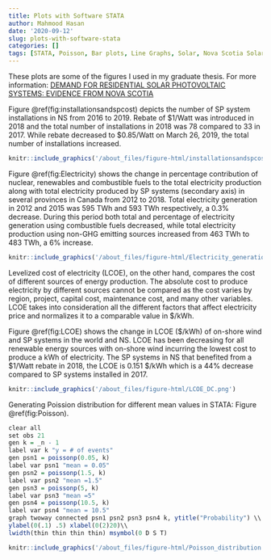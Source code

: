 ```yaml
---
title: Plots with Software STATA
author: Mahmood Hasan
date: '2020-09-12'
slug: plots-with-software-stata
categories: []
tags: [STATA, Poisson, Bar plots, Line Graphs, Solar, Nova Scotia Solar Energy]
---
```

These plots are some of the figures I used in my graduate thesis. For more information: [DEMAND FOR RESIDENTIAL SOLAR PHOTOVOLTAIC SYSTEMS: EVIDENCE FROM NOVA SCOTIA](/pdf/Hasan-Mahmood-MA-ECON-April-2020.pdf)

Figure \@ref(fig:installationsandspcost) depicts the number of SP system installations in NS from 2016 to 2019. Rebate of \$1/Watt was introduced in 2018 and the total number
of installations in 2018 was 78 compared to 33 in 2017. While rebate decreased to
\$0.85/Watt on March 26, 2019, the total number of installations increased.


```r
knitr::include_graphics('/about_files/figure-html/installationsandspcost_for_data.png')
``` 

Figure \@ref(fig:Electricity) shows the change in percentage contribution of nuclear, renewables and combustible fuels to the total electricity production along with total electricity
produced by SP systems (secondary axis) in several provinces in Canada from 2012
to 2018. Total electricity generation in 2012 and 2015 was 595 TWh and 593 TWh respectively, a 0.3\% decrease. During this period both total and percentage of electricity
generation using combustible fuels decreased, while total electricity production
using non-GHG emitting sources increased from 463 TWh to 483 TWh, a 6\% increase.

```r
knitr::include_graphics('/about_files/figure-html/Electricity_generation.png')
``` 


Levelized cost of electricity (LCOE), on the other hand, compares the cost of
different sources of energy production. The absolute cost to produce electricity by
different sources cannot be compared as the cost varies by region, project, capital
cost, maintenance cost, and many other variables. LCOE takes into consideration
all the different factors that affect electricity price and normalizes it to a comparable
value in \$/kWh.

Figure \@ref(fig:LCOE) shows the change in LCOE (\$/kWh) of on-shore wind and SP systems
in the world and NS. LCOE has been decreasing for all renewable energy sources with on-shore wind incurring the lowest cost to produce a kWh of electricity. The
SP systems in NS that benefited from a \$1/Watt rebate in 2018, the LCOE is 0.151
\$/kWh which is a 44% decrease compared to SP systems installed in 2017.


```r
knitr::include_graphics('/about_files/figure-html/LCOE_DC.png')
``` 

Generating Poission distribution for different mean values in STATA: Figure \@ref(fig:Poisson).
```r{}
clear all
set obs 21
gen k = _n - 1
label var k "y = # of events"
gen psn1 = poissonp(0.05, k)
label var psn1 "mean = 0.05"
gen psn2 = poissonp(1.5, k)
label var psn2 "mean =1.5"
gen psn3 = poissonp(5, k)
label var psn3 "mean =5"
gen psn4 = poissonp(10.5, k)
label var psn4 "mean = 10.5"
graph twoway connected psn1 psn2 psn3 psn4 k, ytitle("Probability") \\
ylabel(0(.1) .5) xlabel(0(2)20)\\
lwidth(thin thin thin thin) msymbol(0 D S T)
```

```r
knitr::include_graphics('/about_files/figure-html/Poisson_distribution.png')
``` 